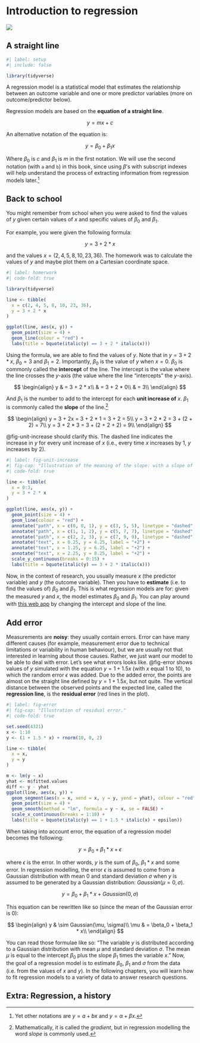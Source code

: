 # Introduction to regression {#sec-reg-intro}

![](https://img.shields.io/badge/Area-Statistics-red)

## A straight line

```r
#| label: setup
#| include: false

library(tidyverse)

```

A regression model is a statistical model that estimates the relationship between an outcome variable and one or more predictor variables (more on outcome/predictor below).

Regression models are based on the **equation of a straight line**.

$$
y = mx + c
$$

An alternative notation of the equation is:

$$
y = \beta_0 + \beta_1 x
$$

Where $\beta_0$ is $c$ and $\beta_1$ is $m$ in the first notation. We will use the second notation (with `a` and `b`) in this book, since using $\beta$'s with subscript indexes will help understand the process of extracting information from regression models later.[^ch-regression-intro-1]

[^ch-regression-intro-1]: Yet other notations are $y = a + bx$ and $y = \alpha + \beta x$.

## Back to school

You might remember from school when you were asked to find the values of $y$ given certain values of $x$ and specific values of $\beta_0$ and $\beta_1$.

For example, you were given the following formula:

$$
y = 3 + 2 * x
$$

and the values $x = (2, 4, 5, 8, 10, 23, 36)$. The homework was to calculate the values of $y$ and maybe plot them on a Cartesian coordinate space.

```r
#| label: homerwork
#| code-fold: true

library(tidyverse)

line <- tibble(
  x = c(2, 4, 5, 8, 10, 23, 36),
  y = 3 + 2 * x
)

ggplot(line, aes(x, y)) +
  geom_point(size = 4) +
  geom_line(colour = "red") +
  labs(title = bquote(italic(y) == 3 + 2 * italic(x)))
```

Using the formula, we are able to find the values of $y$. Note that in $y = 3 + 2 * x$, $\beta_0 = 3$ and $\beta_1 = 2$. Importantly, $\beta_0$ is the value of $y$ when $x = 0$. $\beta_0$ is commonly called the **intercept** of the line. The intercept is the value where the line crosses the *y*-axis (the value where the line "intercepts" the *y*-axis).

$$
\begin{align}
y & = 3 + 2 * x\\
& = 3 + 2 * 0\\
& = 3\\
\end{align}
$$

And $\beta_1$ is the number to add to the intercept for each **unit increase of** $x$. $\beta_1$ is commonly called the **slope** of the line.[^ch-regression-intro-2]

[^ch-regression-intro-2]: Mathematically, it is called the *gradient*, but in regression modelling the word *slope* is commonly used.

$$
\begin{align}
y = 3 + 2x = 3 + 2 * 1 = 3 + 2 = 5\\
y = 3 + 2 * 2 = 3 + (2 + 2) = 7\\
y = 3 + 2 * 3 = 3 + (2 + 2 + 2) = 9\\
\end{align}
$$

@fig-unit-increase should clarify this. The dashed line indicates the increase in $y$ for every unit increase of $x$ (i.e., every time $x$ increases by 1, $y$ increases by 2).

```r
#| label: fig-unit-increase
#| fig-cap: "Illustration of the meaning of the slope: with a slope of 2, for each unit increase of $x$, $y$ increases by 2."
#| code-fold: true

line <- tibble(
  x = 0:3,
  y = 3 + 2 * x
)

ggplot(line, aes(x, y)) +
  geom_point(size = 4) +
  geom_line(colour = "red") +
  annotate("path", x = c(0, 0, 1), y = c(3, 5, 5), linetype = "dashed") +
  annotate("path", x = c(1, 1, 2), y = c(5, 7, 7), linetype = "dashed") +
  annotate("path", x = c(2, 2, 3), y = c(7, 9, 9), linetype = "dashed") +
  annotate("text", x = 0.25, y = 4.25, label = "+2") +
  annotate("text", x = 1.25, y = 6.25, label = "+2") +
  annotate("text", x = 2.25, y = 8.25, label = "+2") +
  scale_y_continuous(breaks = 0:15) +
  labs(title = bquote(italic(y) == 3 + 2 * italic(x)))
```

Now, in the context of research, you usually measure $x$ (the predictor variable) and $y$ (the outcome variable). Then you have to **estimate** (i.e. to find the values of) $\beta_0$ and $\beta_1$. This is what regression models are for: given the measured $y$ and $x$, the model estimates $\beta_0$ and $\beta_1$. You can play around with [this web app](https://stefanocoretta.shinyapps.io/lines/) by changing the intercept and slope of the line.

## Add error

Measurements are **noisy**: they usually contain errors. Error can have many different causes (for example, measurement error due to technical limitations or variability in human behaviour), but we are usually not that interested in learning about those causes. Rather, we just want our model to be able to deal with error. Let's see what errors looks like. @fig-error shows values of $y$ simulated with the equation $y = 1 + 1.5x$ (with $x$ equal 1 to 10), to which the random error $\epsilon$ was added. Due to the added error, the points are almost on the straight line defined by $y = 1 + 1.5x$, but not quite. The vertical distance between the observed points and the expected line, called the **regression line**, is the **residual error** (red lines in the plot).

```r
#| label: fig-error
#| fig-cap: "Illustration of residual error."
#| code-fold: true

set.seed(4321)
x <- 1:10
y <- (1 + 1.5 * x) + rnorm(10, 0, 2)

line <- tibble(
  x = x,
  y = y
)

m <- lm(y ~ x)
yhat <- m$fitted.values
diff <- y - yhat
ggplot(line, aes(x, y)) +
  geom_segment(aes(x = x, xend = x, y = y, yend = yhat), colour = "red") +
  geom_point(size = 4) +
  geom_smooth(method = "lm", formula = y ~ x, se = FALSE) +
  scale_x_continuous(breaks = 1:10) +
  labs(title = bquote(italic(y) == 1 + 1.5 * italic(x) + epsilon))
```

When taking into account error, the equation of a regression model becomes the following:

$$
y = \beta_0 + \beta_1 * x + \epsilon
$$

where $\epsilon$ is the error. In other words, $y$ is the sum of $\beta_0$, $\beta_1 * x$ and some error. In regression modelling, the error $\epsilon$ is assumed to come from a Gaussian distribution with mean 0 and standard deviation $\sigma$ when $y$ is assumed to be generated by a Gaussian distribution: $Gaussian(\mu = 0, \sigma)$.

$$
y = \beta_0 + \beta_1 * x + Gaussian(0, \sigma)
$$

This equation can be rewritten like so (since the mean of the Gaussian error is 0):

$$
\begin{align}
y & \sim Gaussian(\mu, \sigma)\\
\mu & = \beta_0 + \beta_1 * x\\
\end{align}
$$

You can read those formulae like so: "The variable $y$ is distributed according to a Gaussian distribution with mean $\mu$ and standard deviation $\sigma$. The mean $\mu$ is equal to the intercept $\beta_0$ plus the slope $\beta_1$ times the variable $x$." Now, the goal of a regression model is to estimate $\beta_0$, $\beta_1$ and $\sigma$ from the data (i.e. from the values of $x$ and $y$). In the following chapters, you will learn how to fit regression models to a variety of data to answer research questions.

::: {.callout-important collapse="true"}
## Extra: Regression, a history
:::
